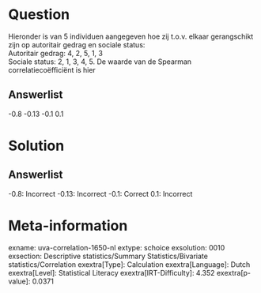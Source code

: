 Question
========

Hieronder is van 5 individuen aangegeven hoe zij t.o.v. elkaar
gerangschikt zijn op autoritair gedrag en sociale status:\
Autoritair gedrag: 4, 2, 5, 1, 3\
Sociale status: 2, 1, 3, 4, 5. De waarde van de Spearman
correlatiecoëfficiënt is hier

Answerlist
----------

-0.8
-0.13
-0.1
0.1

Solution
========

Answerlist
----------

-0.8: Incorrect
-0.13: Incorrect
-0.1: Correct
0.1: Incorrect

Meta-information
================
exname: uva-correlation-1650-nl
extype: schoice
exsolution: 0010
exsection: Descriptive statistics/Summary Statistics/Bivariate statistics/Correlation
exextra[Type]: Calculation
exextra[Language]: Dutch
exextra[Level]: Statistical Literacy
exextra[IRT-Difficulty]: 4.352
exextra[p-value]: 0.0371

